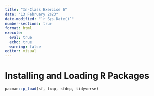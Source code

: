 ```yaml
---
title: "In-Class Exercise 6"
date: "13 February 2023"
date-modified: "`r Sys.Date()`"
number-sections: true
format: html
execute: 
  eval: true
  echo: true
  warning: false
editor: visual
---
```


# Installing and Loading R Packages

```r
pacman::p_load(sf, tmap, sfdep, tidyverse)
```
